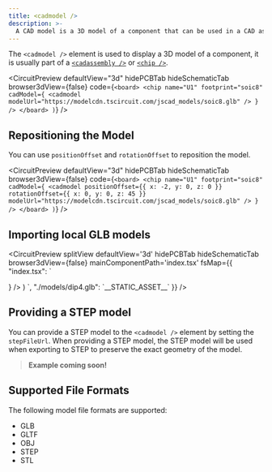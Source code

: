 ```yaml
---
title: <cadmodel />
description: >-
  A CAD model is a 3D model of a component that can be used in a CAD assembly.
---
```


The `<cadmodel />` element is used to display a 3D model of a component, it is
usually part of a [`<cadassembly />`](./cadassembly.mdx) or [`<chip />`](./chip.mdx).


<CircuitPreview
  defaultView="3d"
  hidePCBTab
  hideSchematicTab
  browser3dView={false}
  code={`
    <board>
      <chip
        name="U1"
        footprint="soic8"
        cadModel={
          <cadmodel
            modelUrl="https://modelcdn.tscircuit.com/jscad_models/soic8.glb"
          />
        }
      />
    </board>
  )
  `}
/>

## Repositioning the Model

You can use `positionOffset` and `rotationOffset` to reposition the model.

<CircuitPreview
  defaultView="3d"
  hidePCBTab
  hideSchematicTab
  browser3dView={false}
  code={`
    <board>
      <chip
        name="U1"
        footprint="soic8"
        cadModel={
          <cadmodel
            positionOffset={{ x: -2, y: 0, z: 0 }}
            rotationOffset={{ x: 0, y: 0, z: 45 }}
            modelUrl="https://modelcdn.tscircuit.com/jscad_models/soic8.glb"
          />
        }
      />
    </board>
  )
  `}
/>

## Importing local GLB models

<CircuitPreview
  splitView
  defaultView='3d'
  hidePCBTab
  hideSchematicTab
  browser3dView={false}
  mainComponentPath='index.tsx'
  fsMap={{
    "index.tsx": `

  <board>
    <chip
      name="U1"
      footprint="dip4"
      cadModel={<cadmodel modelUrl={dip4ModelUrl} />}
    />
  </board>
)
`,
"./models/dip4.glb": `__STATIC_ASSET__`
  }}
/>

## Providing a STEP model

You can provide a STEP model to the `<cadmodel />` element by setting the `stepFileUrl`.
When providing a STEP model, the STEP model will be used when exporting to STEP to
preserve the exact geometry of the model.

> **Example coming soon!**


## Supported File Formats

The following model file formats are supported:

- GLB
- GLTF
- OBJ
- STEP
- STL